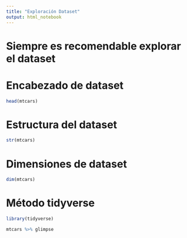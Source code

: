 ```yaml
---
title: "Exploración Dataset"
output: html_notebook
---
```


# Siempre es recomendable explorar el dataset

# Encabezado de dataset

```r
head(mtcars)
```

# Estructura del dataset

```r
str(mtcars)
```

# Dimensiones de dataset

```r
dim(mtcars)
```

# Método tidyverse

```r
library(tidyverse)

mtcars %>% glimpse
```


